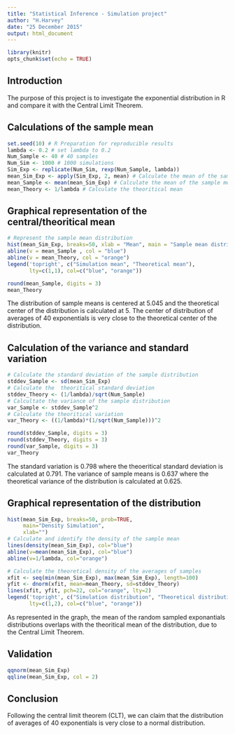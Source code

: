 ```yaml
---
title: "Statistical Inference - Simulation project"
author: "H.Harvey"
date: "25 December 2015"
output: html_document
---
```

```r
library(knitr)
opts_chunk$set(echo = TRUE)
```

## Introduction
The purpose of this project is to investigate the exponential distribution in R and compare it with the Central Limit Theorem. 

## Calculations of the sample mean
```r
set.seed(10) # R Preparation for reproducible results
lambda <- 0.2 # set lambda to 0.2
Num_Sample <- 40 # 40 samples
Num_Sim <- 1000 # 1000 simulations
Sim_Exp <- replicate(Num_Sim, rexp(Num_Sample, lambda))
mean_Sim_Exp <- apply(Sim_Exp, 2, mean) # Calculate the mean of the sample of exponentials
mean_Sample <- mean(mean_Sim_Exp) # Calculate the mean of the sample mean
mean_Theory <- 1/lambda # Calculate the theoritical mean
```

## Graphical representation of the central/theoritical mean
```r
# Represent the sample mean distribution
hist(mean_Sim_Exp, breaks=50, xlab = "Mean", main = "Sample mean distributions")
abline(v = mean_Sample , col = "blue")
abline(v = mean_Theory, col = "orange")
legend('topright', c("Simulation mean", "Theoretical mean"),
       lty=c(1,1), col=c("blue", "orange"))

round(mean_Sample, digits = 3)
mean_Theory
```

The distribution of sample means is centered at 5.045 and the theoretical center of the distribution is calculated at 5. The center of distribution of averages of 40 exponentials is very close to the theoretical center of the distribution.

## Calculation of the variance and standard variation
```r
# Calculate the standard deviation of the sample distribution
stddev_Sample <- sd(mean_Sim_Exp)
# Calculate the  theoritical standard deviation
stddev_Theory <- (1/lambda)/sqrt(Num_Sample)
# Calcultate the variance of the sample distribution
var_Sample <- stddev_Sample^2
# Calculate the theoritical variation
var_Theory <- ((1/lambda)*(1/sqrt(Num_Sample)))^2
```

```r
round(stddev_Sample, digits = 3)
round(stddev_Theory, digits = 3)
round(var_Sample, digits = 3)
var_Theory
```

The standard variation is 0.798 where the theoeritical standard deviation is calculated at 0.791. The variance of sample means is 0.637 where the theoretical variance of the distribution is calculated at 0.625.

## Graphical representation of the distribution
```r
hist(mean_Sim_Exp, breaks=50, prob=TRUE,
     main="Density Simulation",
     xlab="")
# Calculate and identify the density of the sample mean
lines(density(mean_Sim_Exp), col="blue")
abline(v=mean(mean_Sim_Exp), col="blue")
abline(v=1/lambda, col="orange")

# Calculate the theoretical density of the averages of samples
xfit <- seq(min(mean_Sim_Exp), max(mean_Sim_Exp), length=100)
yfit <- dnorm(xfit, mean=mean_Theory, sd=stddev_Theory)
lines(xfit, yfit, pch=22, col="orange", lty=2)
legend('topright', c("Simulation distribution", "Theoretical distribution"),
       lty=c(1,2), col=c("blue", "orange"))
```

As represented in the graph, the mean of the random sampled exponantials distributions overlaps with the theoritical mean of the distribution, due to the Central Limit Theorem.

## Validation
```r
qqnorm(mean_Sim_Exp)
qqline(mean_Sim_Exp, col = 2)
```

## Conclusion
Following the central limit theorem (CLT), we can claim that the distribution of averages of 40 exponentials is very close to a normal distribution.
